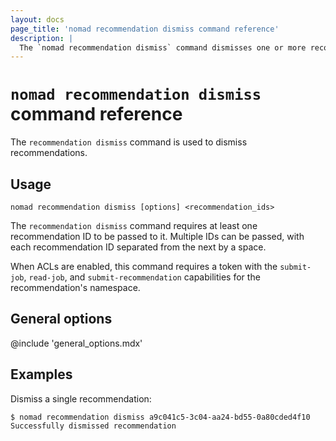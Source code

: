 ```yaml
---
layout: docs
page_title: 'nomad recommendation dismiss command reference'
description: |
  The `nomad recommendation dismiss` command dismisses one or more recommendations in Nomad Enterprise.
---
```


# `nomad recommendation dismiss` command reference

The `recommendation dismiss` command is used to dismiss recommendations.

<EnterpriseAlert product="nomad"/>

## Usage

```plaintext
nomad recommendation dismiss [options] <recommendation_ids>
```

The `recommendation dismiss` command requires at least one recommendation ID
to be passed to it. Multiple IDs can be passed, with each recommendation ID
separated from the next by a space.

When ACLs are enabled, this command requires a token with the `submit-job`,
`read-job`, and `submit-recommendation` capabilities for the recommendation's
namespace.

## General options

@include 'general_options.mdx'

## Examples

Dismiss a single recommendation:

```shell-session
$ nomad recommendation dismiss a9c041c5-3c04-aa24-bd55-0a80cded4f10
Successfully dismissed recommendation
```
